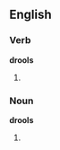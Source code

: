 ==English==
===Verb===
'''drools'''
# {{third-person singular of|[[drool]]}}

===Noun===
'''drools'''
# {{plural of|[[drool]]}}
